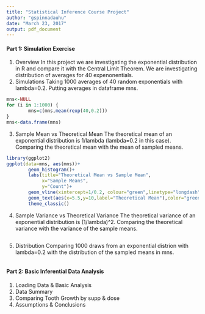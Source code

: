 ```yaml
---
title: "Statistical Inference Course Project"
author: "gspinnadauhu"
date: "March 23, 2017"
output: pdf_document
---
```


#### Part 1: Simulation Exercise
1. Overview
In this project we are investigating the exponential distribution in R and compare it with the Central Limit Theorem. We are investigating distribution of averages for 40 expenonentials.
2. Simulations
Taking 1000 averages of 40 random exponentials with lambda=0.2. Putting averages in dataframe mns.
```r
mns<-NULL
for (i in 1:1000) {
        mns=c(mns,mean(rexp(40,0.2)))
}
mns<-data.frame(mns)
```
3. Sample Mean vs Theoretical Mean
The theoretical mean of an exponential distribution is 1/lambda (lambda=0.2 in this case).
Comparing the theoretical mean with the mean of sampled means.
```r
library(ggplot2)
ggplot(data=mns, aes(mns))+
        geom_histogram()+
        labs(title="Theoretical Mean vs Sample Mean",
             x="Sample Means",
             y="Count")+
        geom_vline(xintercept=1/0.2, colour="green",linetype="longdash", size=1)+
        geom_text(aes(x=5.5,y=10,label="Theoretical Mean"),color="green")+
        theme_classic()
```
4. Sample Variance vs Theoretical Variance
The theoretical variance of an exponential distribution is (1/lambda)^2. Comparing the theoretical variance with the variance of the sample means.
```r

```
5. Distribution
Comparing 1000 draws from an exponential distrion with lambda=0.2 with the distribution of the sampled means in mns.
```r

```

#### Part 2: Basic Inferential Data Analysis
1. Loading Data & Basic Analysis
2. Data Summary
3. Comparing Tooth Growth by supp & dose
4. Assumptions & Conclusions